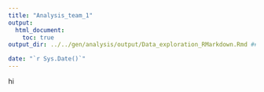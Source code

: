 ```yaml
---
title: "Analysis_team_1"
output:
  html_document:
    toc: true
output_dir: ../../gen/analysis/output/Data_exploration_RMarkdown.Rmd ## help

date: "`r Sys.Date()`"
---
```


hi